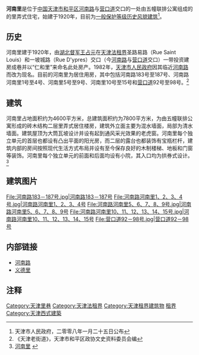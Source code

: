 {{天津历史风貌建筑 |
省区市 = 天津市 |
名称 = 河南里 |
图片 = [[File:河南路河南里5、6、7、8、9号.jpg|200px]] |
编号 = 0130380<br />0130381<br />0130382<br />0130383<br />0130385|
等级 = 一般保护 |
时代 = 1920年|
所在 = [[天津市|天津市]][[和平区_(天津市)|和平区]] |
公布 = 2008年1月25日|
}}
'''河南里'''是位于[[中国|中国]][[天津市|天津市]][[和平区_(天津市)|和平区]][[河南路_(天津)|河南路]]与[[营口道|营口道]]交口的一处由五幢联排公寓组成的的里弄式住宅，始建于1920年，目前为[[天津历史风貌建筑|一般保护等级历史风貌建筑]]<ref>天津市人民政府，二零零八年一月二十五日公布</ref>。

== 历史 ==
河南里建于1920年，由[[湖北|湖北]][[督军|督军]][[王占元|王占元]]在[[天津法租界|天津法租界]]圣路易路（Rue Saint Louis）和一坡城路（Rue D'ypres）交口（今[[河南路_(天津)|河南路]]与[[营口道|营口道]]交口）一带投资建房成巷并以“仁和里”来命名此处房产。1982年，[[天津市人民政府|天津市人民政府]]因其临近[[河南路_(天津)|河南路]]而改为现名。目前的河南里为居住用房，其中包括河南路183号至187号、河南路河南里1号至4号、河南里5号至9号、河南里10号至15号和[[营口道|营口道]]92号至98号。<ref>《天津老街道》，天津市和平区政协文史资料委员会编</ref>

== 建筑 ==
河南里占地面积约为4600平方米，总建筑面积约为7800平方米，为由五幢联排公寓形成的砖木结构二层里弄式居住楼房，建筑外立面主要为混水墙面，局部为清水墙面。建筑屋顶为大筒瓦坡设计并设有起到通风采光效果的老虎窗。河南里每个独立单元的首层也都设有凸出平面的阳光房，而二层的露台也都装饰有宝瓶栏杆，建筑内部的房间按照现代生活方式布局并设有至今保存良好的木制楼梯、地板和门窗等装饰。河南里每个独立单元的前面和后面均设有小院，其入口均为拱券式设计。<ref>[http://www.fmjz.cn/Lists/List25/DispForm.aspx?ID=158 河南里] {{webarchive|url=https://web.archive.org/web/20120704074959/http://www.fmjz.cn/Lists/List25/DispForm.aspx?ID=158 |date=2012-07-04 }}</ref>

== 建筑图片 ==
<gallery>
File:河南路183－187号.jpg|河南路183－187号
File:河南路河南里1、2、3、4号.jpg|河南路河南里1、2、3、4号
File:河南路河南里5、6、7、8、9号.jpg|河南路河南里5、6、7、8、9号
File:河南路河南里10、11、12、13、14、15号.jpg|河南路河南里10、11、12、13、14、15号
File:营口道92－98号.jpg|营口道92－98号
</gallery>

== 内部链接 ==
* [[河南路_(天津)|河南路]]
* [[义德里|义德里]]

== 注释 ==
<div class="references-small">
<references></references>
</div>

{{天津近代历史文化专题}}

[[Category:天津里巷|Category:天津里巷]]
[[Category:天津法租界|Category:天津法租界]]
[[Category:天津租界建筑物|Category:天津租界建筑物]]
[[Category:中国近代建筑|租界]]
[[Category:天津西式建築|Category:天津西式建築]]